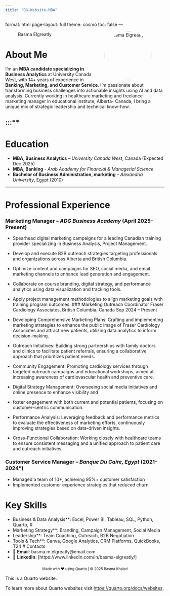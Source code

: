 ```yaml
---
title: "BG-Website-MBA"
---
```

format: html
page-layout: full
theme: cosmo
toc: false
---

![Basma Elgreatly](headshot.jpg){width=150px style="border-radius: 75px; float: right; margin-left: 20px;"} 

# About Me


I’m an **MBA candidate specializing in Business Analytics** at University Canada West, with 14+ years of experience in **Banking, Marketing, and Customer Service**. I’m passionate about transforming business challenges into actionable insights using AI and data analysis. Currently working in healthcare marketing and freelance marketing manager in educational institute, Alberta- Canada, I bring a unique mix of strategic leadership and technical know-how.

:::**
---

# Education

- **MBA, Business Analytics** – *University Canada West*, Canada (Expected Dec 2025) 
- **MBA, Banking ** - *Arab Academy for Financial & Managerial Science* 
- **Bachelor of Business Administration, marketing** – *Alexandria University*, Egypt (2010)

---

# Professional Experience

### Marketing Manager – *ADG Business Academy* (April 2025–Present)  
- Spearhead digital marketing campaigns for a leading Canadian training provider specializing in Business Analysis, Project Management. 
- Develop and execute B2B outreach strategies targeting professionals and organizations across Alberta and British Columbia. 
- Optimize content and campaigns for SEO, social media, and email marketing channels to enhance lead generation and engagement. 
- Collaborate on course branding, digital strategy, and performance analytics using data visualization and tracking tools. 
- Apply project management methodologies to align marketing goals with training program outcomes. 
### Marketing Outreach Coordinator Fraser Cardiology Associates, British Columbia, Canada Sep 2024 – Present 
 
- Developing Comprehensive Marketing Plans: Crafting and implementing marketing strategies to enhance the public image of Fraser Cardiology Associates and attract new patients, utilizing data analytics to inform decision-making. 
- Outreach Initiatives: Building strong partnerships with family doctors and clinics to facilitate patient referrals, ensuring a collaborative approach that prioritizes patient needs. 
- Community Engagement: Promoting cardiology services through targeted outreach campaigns and educational workshops, aimed at increasing awareness of cardiovascular health and preventive care. 
- Digital Strategy Management: Overseeing social media initiatives and online presence to enhance visibility and 
- foster engagement with both current and potential patients, focusing on customer-centric communication. 
- Performance Analysis: Leveraging feedback and performance metrics to evaluate the effectiveness of marketing efforts, continuously improving strategies based on data-driven insights. 
- Cross-Functional Collaboration: Working closely with healthcare teams to ensure consistent messaging and a unified approach to patient care and outreach initiatives. 

### Customer Service Manager – *Banque Du Caire, Egypt* (2021–2024")
- Managed a team of 10+, achieving 95%+ customer satisfaction  
- Implemented customer experience strategies that reduced churn

# Key Skills
- Business & Data Analysis**: Excel, Power BI, Tableau, SQL, Python, Quarto, R
- Marketing Strategy**: Branding, Campaign Management, Social Media  
- Leadership**: Team Coaching, Outreach, B2B Negotiation  
- Tools & Tech**: Canva, Google Analytics, CRM Platforms, QuickBooks, T24
# Contacts
- 📧 **Email**: basma.m.elgreatly@email.com  
- 🔗 **LinkedIn**: [https://www.linkedin.com/in/basma-elgreatly/] 

<footer style="font-size: 0.8em; text-align: center; margin-top: 2em;">
Made with ❤️ using Quarto | © 2025 Basma Khaled
</footer>

This is a Quarto website.

To learn more about Quarto websites visit <https://quarto.org/docs/websites>.
